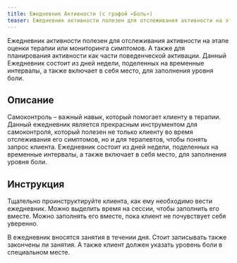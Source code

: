 ```yaml
---
title: Ежедневник Активности (с графой «Боль»)
teaser: Ежедневник активности полезен для отслеживания активности на этапе оценки терапии или мониторинга симптомов. А также для планирования активности как части поведенческой активации. Данный Ежедневник состоит из дней недели, поделенных на временные интервалы, а также включает в себя место, для заполнения уровня боли.
---
```


Ежедневник активности полезен для отслеживания активности на этапе оценки терапии или мониторинга симптомов. А также для планирования активности как части поведенческой активации. Данный Ежедневник состоит из дней недели, поделенных на временные интервалы, а также включает в себя место, для заполнения уровня боли.

## Описание

Самоконтроль – важный навык, который помогает клиенту в терапии. Данный
ежедневник является прекрасным инструментом для самоконтроля, который
полезен не только клиенту во время отслеживания его симптомов, но и для
терапевтов, чтобы понять запрос клиента. Ежедневник состоит из дней
недели, поделенных на временные интервалы, а также включает в себя
место, для заполнения уровня боли.

## Инструкция

Тщательно проинструктируйте клиента, как ему необходимо вести
ежедневник. Можно выделить время на сессии, чтобы заполнить его вместе.
Можно заполнять его вместе, пока клиент не почувствует себя уверенно.

В ежедневник вносятся занятия в течении дня. Стоит записывать также
закончены ли занятия. А также клиент должен указать уровень боли в
специальном месте.
